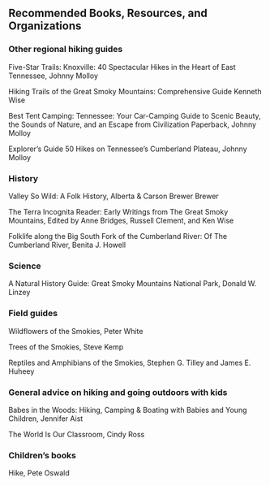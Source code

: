 ## Recommended Books, Resources, and Organizations

### Other regional hiking guides

Five-Star Trails: Knoxville: 40 Spectacular Hikes in the Heart of East Tennessee, Johnny Molloy

Hiking Trails of the Great Smoky Mountains: Comprehensive Guide Kenneth Wise

Best Tent Camping: Tennessee: Your Car-Camping Guide to Scenic Beauty, the Sounds of Nature, and an Escape from Civilization Paperback, Johnny Molloy

Explorer's Guide 50 Hikes on Tennessee's Cumberland Plateau, Johnny Molloy

### History

Valley So Wild: A Folk History, Alberta & Carson Brewer Brewer

The Terra Incognita Reader: Early Writings from The Great Smoky Mountains, Edited by Anne Bridges, Russell Clement, and Ken Wise

Folklife along the Big South Fork of the Cumberland River: Of The Cumberland River, Benita J. Howell

### Science

A Natural History Guide: Great Smoky Mountains National Park, Donald W. Linzey

### Field guides

Wildflowers of the Smokies, Peter White

Trees of the Smokies, Steve Kemp

Reptiles and Amphibians of the Smokies, Stephen G. Tilley and James E. Huheey

### General advice on hiking and going outdoors with kids

Babes in the Woods: Hiking, Camping & Boating with Babies and Young Children, Jennifer Aist

The World Is Our Classroom, Cindy Ross

### Children's books

Hike, Pete Oswald